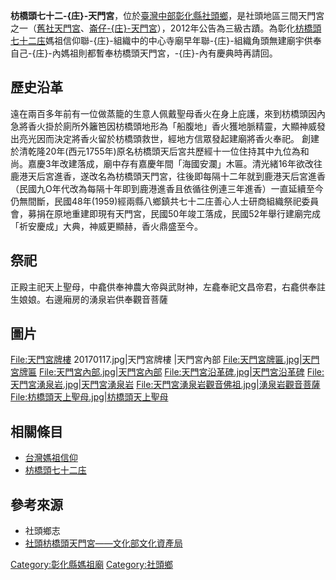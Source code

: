 {{東亞廟宇
| name = 枋橋頭七十二-{庄}-天門宮
| img = File:枋橋頭七十二庄天門宮.jpg
| img_capt = 天門宮外觀
| image_width = 250px
| location = {{ROC-TW}}<br>[[彰化縣|彰化縣]][[社頭鄉|社頭鄉]]橋頭村媽祖廟街43號
| god = 
| type = 
| struct =  
| open_year = 
| cere_date = [[天上聖母|天上聖母]]三月二十三日
|}}
'''枋橋頭七十二-{庄}-天門宮'''，位於[[臺灣中部|臺灣中部]][[彰化縣|彰化縣]][[社頭鄉|社頭鄉]]，是社頭地區三間天門宮之一（[[舊社天門宮|舊社天門宮]]、[[崙仔庄天門宮|崙仔-{庄}-天門宮]]），2012年公告為三級古蹟。為彰化[[枋橋頭七十二庒|枋橋頭七十二庒]]媽祖信仰聯-{庄}-組織中的中心寺廟早年聯-{庄}-組織角頭無建廟宇供奉自己-{庄}-內媽祖則都暫奉枋橋頭天門宮，-{庄}-內有慶典時再請回。

==歷史沿革==
遠在兩百多年前有一位做蒸籠的生意人佩戴聖母香火在身上庇護，來到枋橋頭因內急將香火掛於廁所外籬笆因枋橋頭地形為「船腹地」香火獲地脈精靈，大顯神威發出亮光因而決定將香火留於枋橋頭救世，經地方信眾發起建廟將香火奉祀。
創建於清乾隆20年(西元1755年)原名枋橋頭天后宮共歷經十一位住持其中九位為和尚。嘉慶3年改建落成，廟中存有嘉慶年間「海國安瀾」木匾。清光緒16年欲改往鹿港天后宮進香，遂改名為枋橋頭天門宮，往後即每隔十二年就到鹿港天后宮進香（民國九O年代改為每隔十年即到鹿港進香且依循往例連三年進香）一直延續至今仍無間斷，民國48年(1959)經兩縣八鄉鎮共七十二庄善心人士研商組織祭祀委員會，募捐在原地重建即現有天門宮，民國50年竣工落成，民國52年舉行建廟完成「祈安慶成」大典，神威更顯赫，香火鼎盛至今。

==祭祀==
正殿主祀天上聖母，中龕供奉神農大帝與武財神，左龕奉祀文昌帝君，右龕供奉註生娘娘。右邊廂房的湧泉岩供奉觀音菩薩

==圖片==
<gallery>
File:天門宮牌樓 20170117.jpg|天門宮牌樓
|天門宮內部
File:天門宮牌匾.jpg|天門宮牌匾
File:天門宮內部.jpg|天門宮內部
File:天門宮沿革碑.jpg|天門宮沿革碑
File:天門宮湧泉岩.jpg|天門宮湧泉岩
File:天門宮湧泉岩觀音佛祖.jpg|湧泉岩觀音菩薩
File:枋橋頭天上聖母.jpg|枋橋頭天上聖母

</gallery>

==相關條目==
*[[台灣媽祖信仰|台灣媽祖信仰]]
*[[枋橋頭七十二庒|枋橋頭七十二庒]]
==參考來源==
{{commons category|Shetou Tianmen Temple}}
*社頭鄉志
*[https://nchdb.boch.gov.tw/assets/overview/monument/20120119000001 社頭枋橋頭天門宮——文化部文化資產局] {{Wayback|url=https://nchdb.boch.gov.tw/assets/overview/monument/20120119000001 |date=20180113150150 }}
{{台灣三級古蹟}}
{{彰化縣文化資產}}
[[Category:彰化縣媽祖廟|Category:彰化縣媽祖廟]]
[[Category:社頭鄉|Category:社頭鄉]]